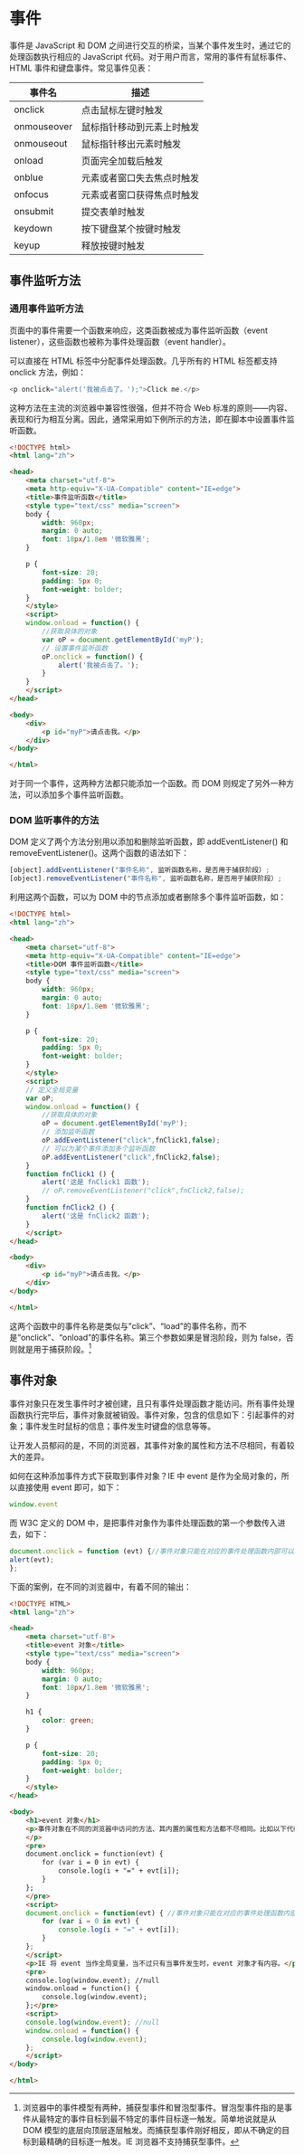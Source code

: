 # 事件

事件是 JavaScript 和 DOM 之间进行交互的桥梁，当某个事件发生时，通过它的处理函数执行相应的 JavaScript 代码。对于用户而言，常用的事件有鼠标事件、HTML 事件和键盘事件。常见事件见表：

|  事件名  |  描述  |
|----------|--------|
| onclick | 点击鼠标左键时触发 |
| onmouseover | 鼠标指针移动到元素上时触发 |
| onmouseout | 鼠标指针移出元素时触发 |
| onload  | 页面完全加载后触发 |
| onblue  | 元素或者窗口失去焦点时触发 |
| onfocus | 元素或者窗口获得焦点时触发 |
| onsubmit| 提交表单时触发 |
| keydown | 按下键盘某个按键时触发 |
| keyup   | 释放按键时触发 |

## 事件监听方法

### 通用事件监听方法

页面中的事件需要一个函数来响应，这类函数被成为事件监听函数（event listener），这些函数也被称为事件处理函数（event handler）。

可以直接在 HTML 标签中分配事件处理函数。几乎所有的 HTML 标签都支持 onclick 方法，例如：

``` javascript
<p onclick="alert('我被点击了。');">Click me.</p>
```

这种方法在主流的浏览器中兼容性很强，但并不符合 Web 标准的原则——内容、表现和行为相互分离。因此，通常采用如下例所示的方法，即在脚本中设置事件监听函数。

``` html
<!DOCTYPE html>
<html lang="zh">

<head>
    <meta charset="utf-8">
    <meta http-equiv="X-UA-Compatible" content="IE=edge">
    <title>事件监听函数</title>
    <style type="text/css" media="screen">
    body {
        width: 960px;
        margin: 0 auto;
        font: 18px/1.8em '微软雅黑';
    }

    p {
        font-size: 20;
        padding: 5px 0;
        font-weight: bolder;
    }
    </style>
    <script>
    window.onload = function() {
        //获取具体的对象
        var oP = document.getElementById('myP');
        // 设置事件监听函数
        oP.onclick = function() {
            alert('我被点击了。');
        }
    }
    </script>
</head>

<body>
    <div>
        <p id="myP">请点击我。</p>
    </div>
</body>

</html>
```

对于同一个事件，这两种方法都只能添加一个函数。而 DOM 则规定了另外一种方法，可以添加多个事件监听函数。

### DOM 监听事件的方法

DOM 定义了两个方法分别用以添加和删除监听函数，即 addEventListener() 和 removeEventListener()。这两个函数的语法如下：

``` javascript
[object].addEventListener("事件名称", 监听函数名称，是否用于捕获阶段）;
[object].removeEventListener("事件名称", 监听函数名称，是否用于捕获阶段）;
```

利用这两个函数，可以为 DOM 中的节点添加或者删除多个事件监听函数，如：

``` html
<!DOCTYPE html>
<html lang="zh">

<head>
    <meta charset="utf-8">
    <meta http-equiv="X-UA-Compatible" content="IE=edge">
    <title>DOM 事件监听函数</title>
    <style type="text/css" media="screen">
    body {
        width: 960px;
        margin: 0 auto;
        font: 18px/1.8em '微软雅黑';
    }

    p {
        font-size: 20;
        padding: 5px 0;
        font-weight: bolder;
    }
    </style>
    <script>
    // 定义全局变量
    var oP;
    window.onload = function() {
        //获取具体的对象
        oP = document.getElementById('myP');
        // 添加监听函数
        oP.addEventListener("click",fnClick1,false);
        // 可以为某个事件添加多个监听函数
        oP.addEventListener("click",fnClick2,false);
    }
    function fnClick1 () {
        alert('这是 fnClick1 函数');
        // oP.removeEventListener("click",fnClick2,false);
    }
    function fnClick2 () {
        alert('这是 fnClick2 函数');
    }
    </script>
</head>

<body>
    <div>
        <p id="myP">请点击我。</p>
    </div>
</body>

</html>
```

这两个函数中的事件名称是类似与"click"、"load"的事件名称，而不是"onclick"、"onload"的事件名称。第三个参数如果是冒泡阶段，则为 false，否则就是用于捕获阶段。[^53]

## 事件对象

事件对象只在发生事件时才被创建，且只有事件处理函数才能访问。所有事件处理函数执行完毕后，事件对象就被销毁。事件对象，包含的信息如下：引起事件的对象；事件发生时鼠标的信息；事件发生时键盘的信息等等。

让开发人员郁闷的是，不同的浏览器，其事件对象的属性和方法不尽相同，有着较大的差异。

如何在这种添加事件方式下获取到事件对象？IE 中 event 是作为全局对象的，所以直接使用 event 即可，如下：

``` javascript
window.event
```

而 W3C 定义的 DOM 中，是把事件对象作为事件处理函数的第一个参数传入进去，如下：

``` javascript
document.onclick = function (evt) {//事件对象只能在对应的事件处理函数内部可以访问到
alert(evt);
};
```

下面的案例，在不同的浏览器中，有着不同的输出：

```html
<!DOCTYPE HTML>
<html lang="zh">

<head>
    <meta charset="utf-8">
    <title>event 对象</title>
    <style type="text/css" media="screen">
    body {
        width: 960px;
        margin: 0 auto;
        font: 18px/1.8em '微软雅黑';
    }

    h1 {
        color: green;
    }

    p {
        font-size: 20;
        padding: 5px 0;
        font-weight: bolder;
    }
    </style>
</head>

<body>
    <h1>event 对象</h1>
    <p>事件对象在不同的浏览器中访问的方法、其内置的属性和方法都不尽相同。比如以下代码在 IE 中无效：
    </p>
    <pre>
    document.onclick = function(evt) {
        for (var i = 0 in evt) {
            console.log(i + "=" + evt[i]);
        }
    };
    </pre>
    <script>
    document.onclick = function(evt) { //事件对象只能在对应的事件处理函数内部可以访问到
        for (var i = 0 in evt) {
            console.log(i + "=" + evt[i]);
        }
    };
    </script>
    <p>IE 将 event 当作全局变量，当不过只有当事件发生时，event 对象才有内容。</p>
    <pre>
    console.log(window.event); //null
    window.onload = function() {
        console.log(window.event);
    };</pre>
    <script>
    console.log(window.event); //null
    window.onload = function() {
        console.log(window.event);
    };
    </script>
</body>

</html>
```

[^53]: 浏览器中的事件模型有两种，捕获型事件和冒泡型事件。冒泡型事件指的是事件从最特定的事件目标到最不特定的事件目标逐一触发。简单地说就是从 DOM 模型的底层向顶层逐层触发。而捕获型事件刚好相反，即从不确定的目标到最精确的目标逐一触发。IE 浏览器不支持捕获型事件。
